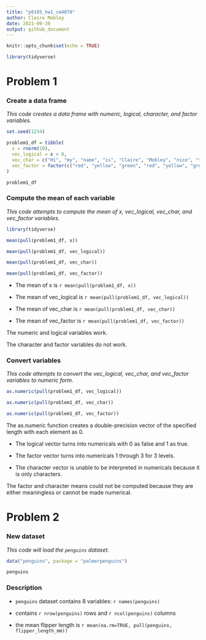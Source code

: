```yaml
---
title: "p8105_hw1_cm4070"
author: Claire Mobley
date: 2021-09-30
output: github_document
---
```


```r
knitr::opts_chunk$set(echo = TRUE)

library(tidyverse)
```
# Problem 1 

### Create a data frame 

_This code creates a data frame with numeric, logical, character, and factor variables._

```r

set.seed(1234)

problem1_df = tibble(
  x = rnorm(10),
  vec_logical = x > 0, 
  vec_char = c("Hi", "my", "name", "is", "Claire", "Mobley", "nice", "to", "meet", "you"), 
  vec_factor = factor(c("red", "yellow", "green", "red", "yellow", "green", "yellow", "green", "green", "green"))
)

problem1_df
```

### Compute the mean of each variable

_This code attempts to compute the mean of x, vec_logical, vec_char, and vec_factor variables._

```r
library(tidyverse)

mean(pull(problem1_df, x))

mean(pull(problem1_df, vec_logical))

mean(pull(problem1_df, vec_char))

mean(pull(problem1_df, vec_factor))
```

* The mean of x is `r mean(pull(problem1_df, x))`

* The mean of vec_logical is `r mean(pull(problem1_df, vec_logical))`

* The mean of vec_char is `r mean(pull(problem1_df, vec_char))`

* The mean of vec_factor is `r mean(pull(problem1_df, vec_factor))`

The numeric and logical variables work. 

The character and factor variables do not work. 

### Convert variables 

_This code attempts to convert the vec_logical, vec_char, and vec_factor variables to numeric form._

```r
as.numeric(pull(problem1_df, vec_logical))

as.numeric(pull(problem1_df, vec_char))

as.numeric(pull(problem1_df, vec_factor))
```

The as.numeric function creates a double-precision vector of the specified length with each element as 0. 

* The logical vector turns into numericals with 0 as false and 1 as true. 

* The factor vector turns into numericals 1 through 3 for 3 levels.

* The character vector is unable to be interpreted in numericals because it is only characters. 

The factor and character means could not be computed because they are either meaningless or cannot be made numerical.

# Problem 2 

### New dataset 

_This code will load the `penguins` dataset._

```r
data("penguins", package = "palmerpenguins")

penguins
```

### Description

* `penguins` dataset contains 8 variables: `r names(penguins)` 

* contains `r nrow(penguins)` rows and `r ncol(penguins)` columns

* the mean flipper length is `r mean(na.rm=TRUE, pull(penguins, flipper_length_mm))` 

